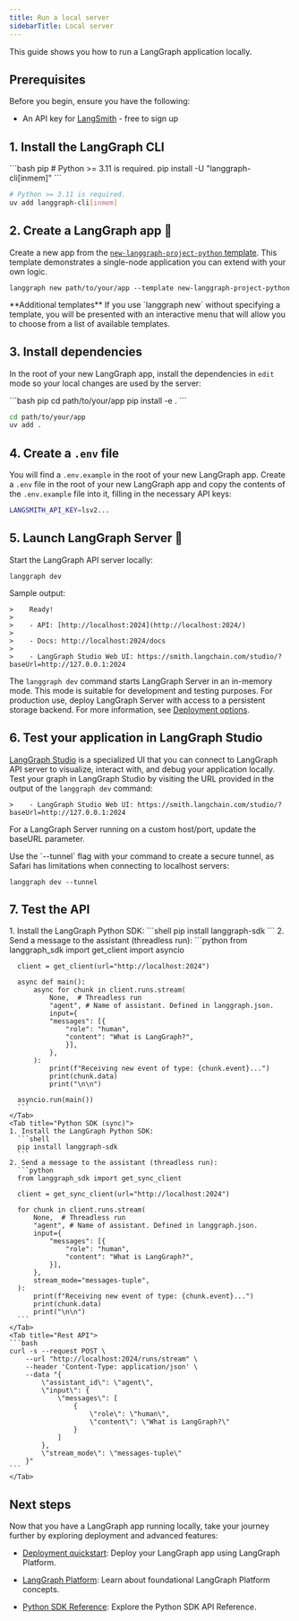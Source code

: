 ```yaml
---
title: Run a local server
sidebarTitle: Local server
---
```



<AlphaCallout />

This guide shows you how to run a LangGraph application locally.

## Prerequisites

Before you begin, ensure you have the following:

* An API key for [LangSmith](https://smith.langchain.com/settings) - free to sign up

## 1. Install the LangGraph CLI

<CodeGroup>
```bash pip
# Python >= 3.11 is required.
pip install -U "langgraph-cli[inmem]"
```

```bash uv
# Python >= 3.11 is required.
uv add langgraph-cli[inmem]
```
</CodeGroup>




## 2. Create a LangGraph app 🌱

Create a new app from the [`new-langgraph-project-python` template](https://github.com/langchain-ai/new-langgraph-project). This template demonstrates a single-node application you can extend with your own logic.

```shell
langgraph new path/to/your/app --template new-langgraph-project-python
```

<Tip>
**Additional templates**
If you use `langgraph new` without specifying a template, you will be presented with an interactive menu that will allow you to choose from a list of available templates.
</Tip>




## 3. Install dependencies

In the root of your new LangGraph app, install the dependencies in `edit` mode so your local changes are used by the server:

<CodeGroup>
```bash pip
cd path/to/your/app
pip install -e .
```

```bash uv
cd path/to/your/app
uv add .
```
</CodeGroup>




## 4. Create a `.env` file

You will find a `.env.example` in the root of your new LangGraph app. Create a `.env` file in the root of your new LangGraph app and copy the contents of the `.env.example` file into it, filling in the necessary API keys:

```bash
LANGSMITH_API_KEY=lsv2...
```

## 5. Launch LangGraph Server 🚀

Start the LangGraph API server locally:

```shell
langgraph dev
```




Sample output:

```
>    Ready!
>
>    - API: [http://localhost:2024](http://localhost:2024/)
>
>    - Docs: http://localhost:2024/docs
>
>    - LangGraph Studio Web UI: https://smith.langchain.com/studio/?baseUrl=http://127.0.0.1:2024
```

The `langgraph dev` command starts LangGraph Server in an in-memory mode. This mode is suitable for development and testing purposes. For production use, deploy LangGraph Server with access to a persistent storage backend. For more information, see [Deployment options](/langgraph-platform/deployment-options).

## 6. Test your application in LangGraph Studio

[LangGraph Studio](/langgraph-platform/langgraph-studio) is a specialized UI that you can connect to LangGraph API server to visualize, interact with, and debug your application locally. Test your graph in LangGraph Studio by visiting the URL provided in the output of the `langgraph dev` command:

```
>    - LangGraph Studio Web UI: https://smith.langchain.com/studio/?baseUrl=http://127.0.0.1:2024
```

For a LangGraph Server running on a custom host/port, update the baseURL parameter.

<Accordion title="Safari compatibility">
  Use the `--tunnel` flag with your command to create a secure tunnel, as Safari has limitations when connecting to localhost servers:

  ```shell
  langgraph dev --tunnel
  ```
</Accordion>

## 7. Test the API

<Tabs>
    <Tab title="Python SDK (async)">
    1. Install the LangGraph Python SDK:
      ```shell
      pip install langgraph-sdk
      ```
    2. Send a message to the assistant (threadless run):
      ```python
      from langgraph_sdk import get_client
      import asyncio

      client = get_client(url="http://localhost:2024")

      async def main():
          async for chunk in client.runs.stream(
              None,  # Threadless run
              "agent", # Name of assistant. Defined in langgraph.json.
              input={
              "messages": [{
                  "role": "human",
                  "content": "What is LangGraph?",
                  }],
              },
          ):
              print(f"Receiving new event of type: {chunk.event}...")
              print(chunk.data)
              print("\n\n")

      asyncio.run(main())
      ```
    </Tab>
    <Tab title="Python SDK (sync)">
    1. Install the LangGraph Python SDK:
      ```shell
      pip install langgraph-sdk
      ```
    2. Send a message to the assistant (threadless run):
      ```python
      from langgraph_sdk import get_sync_client

      client = get_sync_client(url="http://localhost:2024")

      for chunk in client.runs.stream(
          None,  # Threadless run
          "agent", # Name of assistant. Defined in langgraph.json.
          input={
              "messages": [{
                  "role": "human",
                  "content": "What is LangGraph?",
              }],
          },
          stream_mode="messages-tuple",
      ):
          print(f"Receiving new event of type: {chunk.event}...")
          print(chunk.data)
          print("\n\n")
      ```
    </Tab>
    <Tab title="Rest API">
    ```bash
    curl -s --request POST \
        --url "http://localhost:2024/runs/stream" \
        --header 'Content-Type: application/json' \
        --data "{
            \"assistant_id\": \"agent\",
            \"input\": {
                \"messages\": [
                    {
                        \"role\": \"human\",
                        \"content\": \"What is LangGraph?\"
                    }
                ]
            },
            \"stream_mode\": \"messages-tuple\"
        }"
    ```
    </Tab>
</Tabs>




## Next steps

Now that you have a LangGraph app running locally, take your journey further by exploring deployment and advanced features:

* [Deployment quickstart](/langgraph-platform/deployment-quickstart): Deploy your LangGraph app using LangGraph Platform.
* [LangGraph Platform](/langgraph-platform): Learn about foundational LangGraph Platform concepts.

* [Python SDK Reference](https://langchain-ai.github.io/langgraph/cloud/reference/sdk/python_sdk_ref/): Explore the Python SDK API Reference.



